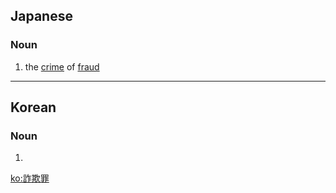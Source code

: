 ==Japanese==
{{ja-kanjitab|さ|ぎ|ざい|yomi=on}}
{{wikipedia|lang=ja}}

===Noun===
{{ja-noun|さぎざい}}

# {{lb|ja|legal|sort=さぎざい}} the [[crime]] of [[fraud]]

----

==Korean==
{{ko-hanjatab}}

===Noun===
{{ko-noun|hangeul=사기죄|mr=|y=}}

# {{hanja form of|사기죄|the [[crime]] of [[fraud]]}}

[[ko:詐欺罪]]